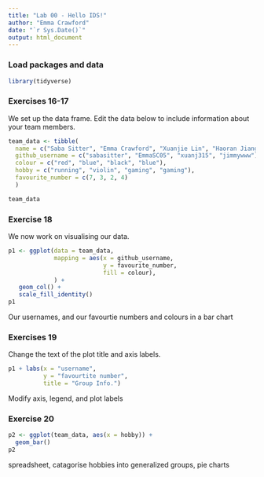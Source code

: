 ```yaml
---
title: "Lab 00 - Hello IDS!"
author: "Emma Crawford"
date: "`r Sys.Date()`"
output: html_document
---
```


### Load packages and data

```r
library(tidyverse) 
```

### Exercises 16-17

We set up the data frame. Edit the data below to include information about your team members.

```r
team_data <- tibble(
  name = c("Saba Sitter", "Emma Crawford", "Xuanjie Lin", "Haoran Jiang"),
  github_username = c("sabasitter", "EmmaSC05", "xuanj315", "jimmywww"), 
  colour = c("red", "blue", "black", "blue"),
  hobby = c("running", "violin", "gaming", "gaming"),
  favourite_number = c(7, 3, 2, 4)
  )

team_data
```

### Exercise 18

We now work on visualising our data. 

```r
p1 <- ggplot(data = team_data, 
             mapping = aes(x = github_username, 
                           y = favourite_number,
                           fill = colour), 
             ) +
   geom_col() +
   scale_fill_identity()
p1
```


Our usernames, and our favourtie numbers and colours in a bar chart

### Exercises 19

Change the text of the plot title and axis labels.

```r
p1 + labs(x = "username", 
          y = "favourtite number",
          title = "Group Info.")
```

Modify axis, legend, and plot labels

### Exercise 20

```r
p2 <- ggplot(team_data, aes(x = hobby)) +
  geom_bar()
p2
```

spreadsheet, catagorise hobbies into generalized groups, pie charts

